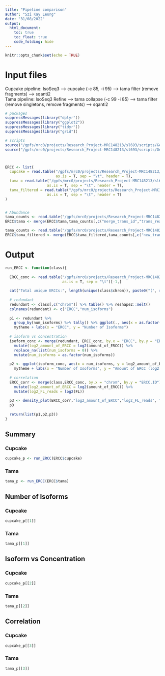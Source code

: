 ```yaml
---
title: "Pipeline comparison"
author: "Szi Kay Leung"
date: "31/08/2022"
output: 
  html_document:
    toc: true
    toc_float: true
    code_folding: hide
---
```


```r
knitr::opts_chunk$set(echo = TRUE)
```

# Input files

Cupcake pipeline: IsoSeq3 --> cupcake (-c 85, -i 95) --> tama filter (remove fragments) --> sqanti2  \
Tama pipeline: IsoSeq3 Refine --> tama collapse (-c 99 -i 85) --> tama filter (remove singletons, remove fragments) --> sqanti2

```r
# packages
suppressMessages(library("dplyr"))
suppressMessages(library("ggplot2"))
suppressMessages(library("tidyr"))
suppressMessages(library("grid"))

# scripts
source("/gpfs/mrc0/projects/Research_Project-MRC148213/sl693/scripts/General/5_TappAS_Differential/plot_aesthetics.R")
source("/gpfs/mrc0/projects/Research_Project-MRC148213/sl693/scripts/General/5_TappAS_Differential/draw_density.R")



ERCC <- list(
  cupcake = read.table("/gpfs/mrc0/projects/Research_Project-MRC148213/sl693/rTg4510/A_IsoSeq_Whole/ERCC/WholeIsoSeq_sqantitamafiltered.classification.txt",
                       as.is = T, sep = "\t", header = T),
  tama = read.table("/gpfs/mrc0/projects/Research_Project-MRC148213/sl693/rTg4510/A_IsoSeq_Whole/ERCC_TAMA/4_sqanti/tama_collapsed/ERCCT_classification.txt",
                   as.is = T, sep = "\t", header = T),
  tama_filtered = read.table("/gpfs/mrc0/projects/Research_Project-MRC148213/sl693/rTg4510/A_IsoSeq_Whole/ERCC_TAMA/4_sqanti/tama_filtered/ERCCT_filtFrag_classification.txt",
                   as.is = T, sep = "\t", header = T)
)


# Abundance
tama_counts <- read.table("/gpfs/mrc0/projects/Research_Project-MRC148213/sl693/rTg4510/A_IsoSeq_Whole/ERCC_TAMA/3_tama_merge/ERCCT_counts_read_support.txt",header = T)
ERCC$tama <- merge(ERCC$tama,tama_counts[,c("merge_trans_id","trans_read_count")], by.x = "isoform", by.y = "merge_trans_id") %>% mutate(FL = trans_read_count)

tama_counts <- read.table("/gpfs/mrc0/projects/Research_Project-MRC148213/sl693/rTg4510/A_IsoSeq_Whole/ERCC_TAMA/3_tama_merge/ERCCT_nRead2_counts.txt",header = T)
ERCC$tama_filtered <- merge(ERCC$tama_filtered,tama_counts[,c("new_trans_id","num_reads")], by.x = "isoform", by.y = "new_trans_id") %>% mutate(FL = num_reads)

```

# Output {.tabset .tabset-pills}

```r
run_ERCC <- function(class){
  
  ERCC_conc <- read.table("/gpfs/mrc0/projects/Research_Project-MRC148213/sl693/references/ERCC/ERCC_whole_transcriptome_calculations.txt", header = T,
                          as.is = T, sep = "\t")[-1,] 
  
  cat("Total unique ERCCs:", length(unique(class$chrom)), paste0("(", round(length(unique(class$chrom))/92 * 100,2), "%)"))
  
  # redundant 
  redundant <- class[,c("chrom")] %>% table() %>% reshape2::melt()
  colnames(redundant) <- c("ERCC","num_isoforms")
  
  p1 <- redundant %>% 
    group_by(num_isoforms) %>% tally() %>% ggplot(., aes(x = as.factor(num_isoforms), y = n)) + geom_bar(stat = "identity") + 
    mytheme + labs(x = "ERCC", y = "Number of Isoforms")
  
  # isoform vs concentration
  isoform_conc <- merge(redundant, ERCC_conc, by.x = "ERCC", by.y = "ERCC.ID", all = TRUE) %>%
    mutate(log2_amount_of_ERCC = log2(amount_of_ERCC)) %>%
    replace_na(list(num_isoforms = 0)) %>% 
    mutate(num_isoforms = as.factor(num_isoforms))
  
  p2 <- ggplot(isoform_conc, aes(x = num_isoforms, y = log2_amount_of_ERCC, colour = num_isoforms)) + geom_jitter(width = 0.2) + theme(legend.position = "none") + 
    mytheme + labs(x = "Number of Isoforms", y = "Amount of ERCC (log2)") + theme(legend.position = "none")
  
  # correlation 
  ERCC_corr <- merge(class,ERCC_conc, by.x = "chrom", by.y = "ERCC.ID") %>% 
    mutate(log2_amount_of_ERCC = log2(amount_of_ERCC)) %>%
    mutate(log2_FL_reads = log2(FL)) 
  
  p3 <- density_plot(ERCC_corr,"log2_amount_of_ERCC","log2_FL_reads", "Amount of ERCC (Log2)", "Number of Full-Length Reads (Log2)","")
  p3
  
  return(list(p1,p2,p3))
}


```
## Summary {.tabset .tabset-pills}

### Cupcake

```r
cupcake_p <- run_ERCC(ERCC$cupcake)

```

### Tama

```r
tama_p <- run_ERCC(ERCC$tama)

```

## Number of Isoforms {.tabset .tabset-pills}

### Cupcake

```r
cupcake_p[[1]]
```

### Tama

```r
tama_p[[1]]
```

## Isoform vs Concentration {.tabset .tabset-pills}

### Cupcake

```r
cupcake_p[[2]]
```

### Tama

```r
tama_p[[2]]
```

## Correlation {.tabset .tabset-pills}

### Cupcake

```r
cupcake_p[[3]]
```

### Tama

```r
tama_p[[3]]
```